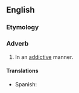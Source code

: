 ==English==

===Etymology===
{{suffix|en|addictive|ly}}

===Adverb===
{{en-adv}}

# In an [[addictive]] manner.

====Translations====
{{trans-top}}
{{trans-mid}}
* Spanish: {{t|es|adictivamente}}
{{trans-bottom}}